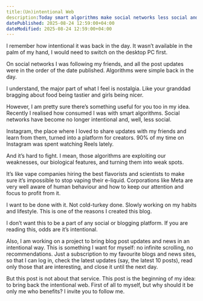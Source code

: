 ```yaml
---
title:(Un)intentional Web
description:Today smart algorithms make social networks less social and exploit our weaknesses. This blog is my start: slowly changing habits and inviting you to follow me back to an intentional web.
datePublished: 2025-08-24 12:59:00+04:00
dateModified: 2025-08-24 12:59:00+04:00
---
```


I remember how intentional it was back in the day. It wasn’t available in the palm of my hand, I would need to switch on the desktop PC first.

On social networks I was following my friends, and all the post updates were in the order of the date published. Algorithms were simple back in the day.

I understand, the major part of what I feel is nostalgia. Like your granddad bragging about food being tastier and girls being nicer.

However, I am pretty sure there’s something useful for you too in my idea. Recently I realised how consumed I was with smart algorithms. Social networks have become no longer intentional and, well, less social.

Instagram, the place where I loved to share updates with my friends and learn from them, turned into a platform for creators. 90% of my time on Instagram was spent watching Reels lately.

And it’s hard to fight. I mean, those algorithms are exploiting our weaknesses, our biological features, and turning them into weak spots.

It’s like vape companies hiring the best flavorists and scientists to make sure it’s impossible to stop vaping their e-liquid. Corporations like Meta are very well aware of human behaviour and how to keep our attention and focus to profit from it.

I want to be done with it. Not cold-turkey done. Slowly working on my habits and lifestyle. This is one of the reasons I created this blog.

I don’t want this to be a part of any social or blogging platform. If you are reading this, odds are it’s intentional. 

Also, I am working on a project to bring blog post updates and news in an intentional way. This is something I want for myself: no infinite scrolling, no recommendations. Just a subscription to my favourite blogs and news sites, so that I can log in, check the latest updates (say, the latest 10 posts), read only those that are interesting, and close it until the next day.

But this post is not about that service. This post is the beginning of my idea: to bring back the intentional web. First of all to myself, but why should it be only me who benefits? I invite you to follow me.